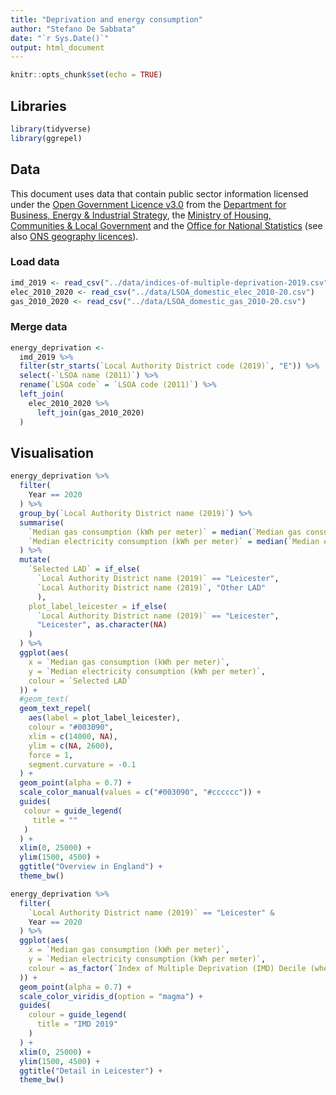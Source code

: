 ```yaml
---
title: "Deprivation and energy consumption"
author: "Stefano De Sabbata"
date: "`r Sys.Date()`"
output: html_document
---
```


```r
knitr::opts_chunk$set(echo = TRUE)
```

## Libraries

```r
library(tidyverse)
library(ggrepel)
```


## Data

This document uses data that contain public sector information licensed under the [Open Government Licence v3.0](https://www.nationalarchives.gov.uk/doc/open-government-licence/version/3/) from the [Department for Business, Energy & Industrial Strategy](https://www.gov.uk/government/organisations/department-for-business-energy-and-industrial-strategy), the [Ministry of Housing, Communities & Local Government](https://www.gov.uk/government/organisations/ministry-of-housing-communities-and-local-government) and the [Office for National Statistics](https://www.ons.gov.uk/) (see also [ONS geography licences](https://www.ons.gov.uk/methodology/geography/licences)).



### Load data

```r
imd_2019 <- read_csv("../data/indices-of-multiple-deprivation-2019.csv")
elec_2010_2020 <- read_csv("../data/LSOA_domestic_elec_2010-20.csv")
gas_2010_2020 <- read_csv("../data/LSOA_domestic_gas_2010-20.csv")
```

### Merge data

```r
energy_deprivation <-
  imd_2019 %>% 
  filter(str_starts(`Local Authority District code (2019)`, "E")) %>% 
  select(-`LSOA name (2011)`) %>% 
  rename(`LSOA code` = `LSOA code (2011)`) %>% 
  left_join(
    elec_2010_2020 %>% 
      left_join(gas_2010_2020)
  )
```

## Visualisation


```r
energy_deprivation %>% 
  filter(
    Year == 2020
  ) %>% 
  group_by(`Local Authority District name (2019)`) %>% 
  summarise(
    `Median gas consumption (kWh per meter)` = median(`Median gas consumption (kWh per meter)`),
    `Median electricity consumption (kWh per meter)` = median(`Median electricity consumption (kWh per meter)`)
  ) %>% 
  mutate(
    `Selected LAD` = if_else(
      `Local Authority District name (2019)` == "Leicester",
      `Local Authority District name (2019)`, "Other LAD"
      ),
    plot_label_leicester = if_else(
      `Local Authority District name (2019)` == "Leicester",
      "Leicester", as.character(NA)
    )
  ) %>% 
  ggplot(aes(
    x = `Median gas consumption (kWh per meter)`,
    y = `Median electricity consumption (kWh per meter)`,
    colour = `Selected LAD`
  )) +
  #geom_text(
  geom_text_repel(
    aes(label = plot_label_leicester),
    colour = "#003090",
    xlim = c(14000, NA),
    ylim = c(NA, 2600),
    force = 1,
    segment.curvature = -0.1
  ) + 
  geom_point(alpha = 0.7) +
  scale_color_manual(values = c("#003090", "#cccccc")) +
  guides(
   colour = guide_legend(
     title = ""
   )
  ) +
  xlim(0, 25000) +
  ylim(1500, 4500) +
  ggtitle("Overview in England") +
  theme_bw()
```

```r
energy_deprivation %>% 
  filter(
    `Local Authority District name (2019)` == "Leicester" &
    Year == 2020
  ) %>% 
  ggplot(aes(
    x = `Median gas consumption (kWh per meter)`,
    y = `Median electricity consumption (kWh per meter)`,
    colour = as_factor(`Index of Multiple Deprivation (IMD) Decile (where 1 is most deprived 10% of LSOAs)`)
  )) +
  geom_point(alpha = 0.7) +
  scale_color_viridis_d(option = "magma") +
  guides(
    colour = guide_legend(
      title = "IMD 2019"
    )
  ) +
  xlim(0, 25000) +
  ylim(1500, 4500) +
  ggtitle("Detail in Leicester") +
  theme_bw()
```
